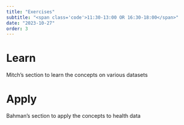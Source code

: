 ```yaml
---
title: "Exercises"
subtitle: "<span class='code'>11:30-13:00 OR 16:30-18:00</span>"
date: "2023-10-27"
order: 3
---
```


# Learn

Mitch's section to learn the concepts on various datasets

# Apply

Bahman's section to apply the concepts to health data
